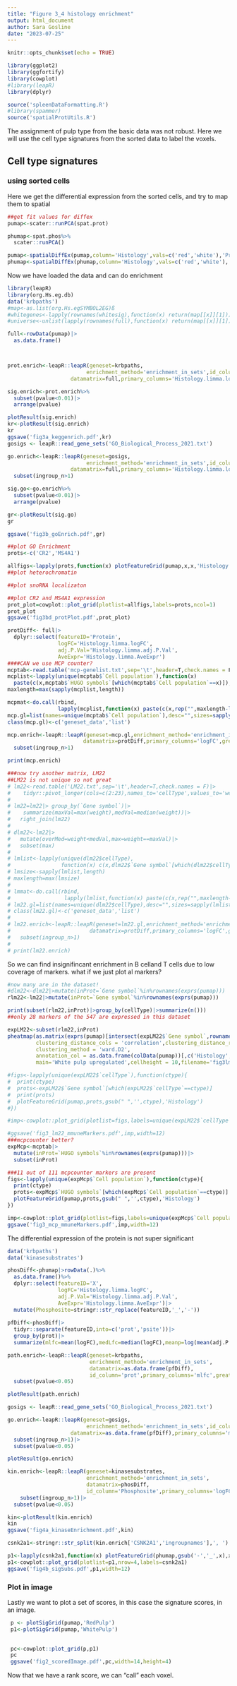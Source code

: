 ```yaml
---
title: "Figure 3_4 histology enrichment"
output: html_document
author: Sara Gosline
date: "2023-07-25"
---
```


```r
knitr::opts_chunk$set(echo = TRUE)

library(ggplot2)
library(ggfortify)
library(cowplot)
#library(leapR)
library(dplyr)

source('spleenDataFormatting.R')
#library(spammer)
source('spatialProtUtils.R')
```

The assignment of pulp type from the basic data was not robust. Here we will use the cell type signatures from the sorted data to label the voxels.


## Cell type signatures

### using sorted cells
Here we get the differential expression from the sorted cells, and try to map them to spatial

```r


##get fit values for diffex
pumap<-scater::runPCA(spat.prot)

phumap<-spat.phos%>%
  scater::runPCA()

pumap<-spatialDiffEx(pumap,column='Histology',vals=c('red','white'),'Protein')
phumap<-spatialDiffEx(phumap,column='Histology',vals=c('red','white'),'X')

```


Now we have loaded the data and can do enrichment

```r
library(leapR)
library(org.Hs.eg.db)
data('krbpaths')
#map<-as.list(org.Hs.egSYMBOL2EG)ß
#whitegenes<-lapply(rownames(whitesig),function(x) return(map[[x]][1]))
#universe<-unlist(lapply(rownames(full),function(x) return(map[[x]][1])))

full<-rowData(pumap)|>
  as.data.frame()



prot.enrich<-leapR::leapR(geneset=krbpaths,
                         enrichment_method='enrichment_in_sets',id_column='Protein',
                    datamatrix=full,primary_columns='Histology.limma.logFC',greaterthan=T,threshold=0.25)

sig.enrich<-prot.enrich%>%
  subset(pvalue<0.01)|>
  arrange(pvalue)

plotResult(sig.enrich)
kr<-plotResult(sig.enrich)
kr
ggsave('fig3a_keggenrich.pdf',kr)
gosigs <- leapR::read_gene_sets('GO_Biological_Process_2021.txt')

go.enrich<-leapR::leapR(geneset=gosigs,
                         enrichment_method='enrichment_in_sets',id_column='Protein',
                    datamatrix=full,primary_columns='Histology.limma.logFC',greaterthan=T,threshold=0.2)|>
  subset(ingroup_n>1)

sig.go<-go.enrich%>%
  subset(pvalue<0.01)|>
  arrange(pvalue)

gr<-plotResult(sig.go)
gr

ggsave('fig3b_goEnrich.pdf',gr)

##plot GO Enrichment
prots<-c('CR2','MS4A1')

allfigs<-lapply(prots,function(x) plotFeatureGrid(pumap,x,x,'Histology'))
##plot heterochromatin

##plot snoRNA localizaton

##plot CR2 and MS4A1 expression
prot_plot=cowplot::plot_grid(plotlist=allfigs,labels=prots,ncol=1)
prot_plot
ggsave('fig3bd_protPlot.pdf',prot_plot)
```
```r


protDiff<- full|>
  dplyr::select(featureID='Protein',
                logFC='Histology.limma.logFC',
                adj.P.Val='Histology.limma.adj.P.Val',
                AveExpr='Histology.limma.AveExpr')
####CAN we use MCP counter?
mcptab<-read.table('mcp-genelist.txt',sep='\t',header=T,check.names = F)
mcplist<-lapply(unique(mcptab$`Cell population`),function(x) 
  paste(c(x,mcptab$`HUGO symbols`[which(mcptab$`Cell population`==x)]),sep='\t'))
maxlength=max(sapply(mcplist,length))

mcpmat<-do.call(rbind,
                lapply(mcplist,function(x) paste(c(x,rep("",maxlength-length(x))),sep='\t')))
mcp.gl=list(names=unique(mcptab$`Cell population`),desc="",sizes=sapply(mcplist,length),matrix=mcpmat)
class(mcp.gl)<-c('geneset_data','list')

mcp.enrich<-leapR::leapR(geneset=mcp.gl,enrichment_method='enrichment_in_sets',id_column='featureID',
                        datamatrix=protDiff,primary_columns='logFC',greaterthan=T,threshold=0)|>
  subset(ingroup_n>1)

print(mcp.enrich)

###now try another matrix, LM22
##LM22 is not unique so not great
# lm22<-read.table('LM22.txt',sep='\t',header=T,check.names = F)|>
#    tidyr::pivot_longer(cols=c(2:23),names_to='cellType',values_to='weight')
# 
# lm22=lm22|> group_by(`Gene symbol`)|>
#    summarize(maxVal=max(weight),medVal=median(weight))|>
#   right_join(lm22)
# 
# dlm22<-lm22|>
#   mutate(overMed=weight<medVal,max=weight==maxVal)|>
#   subset(max)
# 
# lmlist<-lapply(unique(dlm22$cellType),
#                function(x) c(x,dlm22$`Gene symbol`[which(dlm22$cellType==x)]))
# lmsize<-sapply(lmlist,length)
# maxlength=max(lmsize)
# 
# lmmat<-do.call(rbind,
#                 lapply(lmlist,function(x) paste(c(x,rep("",maxlength-length(x))),sep='\t')))
# lm22.gl=list(names=unique(dlm22$cellType),desc="",sizes=sapply(lmlist,length),matrix=lmmat)
# class(lm22.gl)<-c('geneset_data','list')
# 
# lm22.enrich<-leapR::leapR(geneset=lm22.gl,enrichment_method='enrichment_in_sets',id_column='featureID',
#                         datamatrix=protDiff,primary_columns='logFC',greaterthan=T,threshold=0)|>
#   subset(ingroup_n>1)
# 
# print(lm22.enrich)

```

So we can find insignifincant enrichment in B celland T cells due to low coverage of markers. what if we just plot al markers?

```r
#now many are in the dataset!
#dlm22<-dlm22|>mutate(inProt=`Gene symbol`%in%rownames(exprs(pumap)))
rlm22<-lm22|>mutate(inProt=`Gene symbol`%in%rownames(exprs(pumap)))

print(subset(rlm22,inProt)|>group_by(cellType)|>summarize(n()))
##only 28 markers of the 547 are expressed in this dataset

expLM22<-subset(rlm22,inProt)
pheatmap(as.matrix(exprs(pumap)[intersect(expLM22$`Gene symbol`,rownames(rowData(pumap))),]),
         clustering_distance_cols = 'correlation',clustering_distance_rows='correlation',
         clustering_method = 'ward.D2',
         annotation_col = as.data.frame(colData(pumap))[,c('Histology','TMT.set')],
         main='White pulp upregulated',cellheight = 10,filename='fig3lm22Markers.pdf')

#figs<-lapply(unique(expLM22$`cellType`),function(ctype){
#  print(ctype)
#  prots<-expLM22$`Gene symbol`[which(expLM22$`cellType`==ctype)]
#  print(prots)
#  plotFeatureGrid(pumap,prots,gsub(" ",'',ctype),'Histology')
#})

#imp<-cowplot::plot_grid(plotlist=figs,labels=unique(expLM22$`cellType`),nrow=2)

#ggsave('fig3_lm22_mmuneMarkers.pdf',imp,width=12)
###mcpcounter better?
expMcp<-mcptab|>
  mutate(inProt=`HUGO symbols`%in%rownames(exprs(pumap)))|>
  subset(inProt)

###11 out of 111 mcpcounter markers are present
figs<-lapply(unique(expMcp$`Cell population`),function(ctype){
  print(ctype)
  prots<-expMcp$`HUGO symbols`[which(expMcp$`Cell population`==ctype)]
  plotFeatureGrid(pumap,prots,gsub(" ",'',ctype),'Histology')
})

imp<-cowplot::plot_grid(plotlist=figs,labels=unique(expMcp$`Cell population`),nrow=2)
ggsave('fig3_mcp_mmuneMarkers.pdf',imp,width=12)
```

The differential expression of the protein is not super significant

```r
data('krbpaths')
data('kinasesubstrates')

phosDiff<-phumap|>rowData(.)%>%
  as.data.frame()%>%
  dplyr::select(featureID='X',
                logFC='Histology.limma.logFC',
                adj.P.Val='Histology.limma.adj.P.Val',
                AveExpr='Histology.limma.AveExpr')|>
  mutate(Phosphosite=stringr::str_replace(featureID,'_','-'))
  
pfDiff<-phosDiff|>
  tidyr::separate(featureID,into=c('prot','psite'))|>
  group_by(prot)|>
  summarize(mlfc=mean(logFC),medLfc=median(logFC),meanp=log(mean(adj.P.Val))*-1)

path.enrich<-leapR::leapR(geneset=krbpaths,
                          enrichment_method='enrichment_in_sets',
                          datamatrix=as.data.frame(pfDiff),
                          id_column='prot',primary_columns='mlfc',greaterthan=T,threshold=.45)|>
  subset(pvalue<0.05)

plotResult(path.enrich)

gosigs <- leapR::read_gene_sets('GO_Biological_Process_2021.txt')

go.enrich<-leapR::leapR(geneset=gosigs,
                         enrichment_method='enrichment_in_sets',id_column='prot',
                    datamatrix=as.data.frame(pfDiff),primary_columns='mlfc',greaterthan=T,threshold=0.45)|>
  subset(ingroup_n>1)|>
  subset(pvalue<0.05)

plotResult(go.enrich)

kin.enrich<-leapR::leapR(geneset=kinasesubstrates,
                         enrichment_method='enrichment_in_sets',
                         datamatrix=phosDiff,
                         id_column='Phosphosite',primary_columns='logFC',greaterthan=T,threshold=.45)|>
    subset(ingroup_n>1)|>
  subset(pvalue<0.05)

kin<-plotResult(kin.enrich)
kin
ggsave('fig4a_kinaseEnrichment.pdf',kin)

csnk2a1<-stringr::str_split(kin.enrich['CSNK2A1','ingroupnames'],', ')|>unlist()

p1<-lapply(csnk2a1,function(x) plotFeatureGrid(phumap,gsub('-','_',x),x,'Histology'))
p1<-cowplot::plot_grid(plotlist=p1,nrow=4,labels=csnk2a1)
ggsave('fig4b_sigSubs.pdf',p1,width=12)

```



### Plot in image

Lastly we want to plot a set of scores, in this case the signature scores, in an image. 


```r


 p <- plotSigGrid(pumap,'RedPulp')
 p1<-plotSigGrid(pumap,'WhitePulp')
    

 pc<-cowplot::plot_grid(p,p1)
 pc
 ggsave('fig2_scoredImage.pdf',pc,width=14,height=4)
```

Now that we have a rank score, we can "call" each voxel. 



